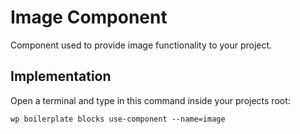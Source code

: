 # Image Component

Component used to provide image functionality to your project.

## Implementation

Open a terminal and type in this command inside your projects root:

```shell
wp boilerplate blocks use-component --name=image
```
